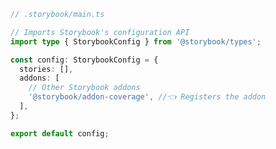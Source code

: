 ```ts
// .storybook/main.ts

// Imports Storybook's configuration API
import type { StorybookConfig } from '@storybook/types';

const config: StorybookConfig = {
  stories: [],
  addons: [
    // Other Storybook addons
    '@storybook/addon-coverage', //👈 Registers the addon
  ],
};

export default config;
```
